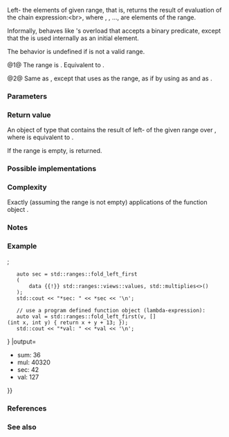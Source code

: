{{cpp/ranges/title|fold_left_first}}
{{cpp/algorithm/ranges/navbar}}
{{dcl begin}}
{{dcl header|algorithm}}
{{dcl h|Call signature}}
{{dcl|num=1|since=c++23|1=
template&lt; std::input_iterator I, std::sentinel_for&lt;I&gt; S,
          /*indirectly-binary-left-foldable*/&lt;std::iter_value_t&lt;I&gt;, I&gt; F &gt;
requires std::constructible_from&lt;std::iter_value_t&lt;I&gt;, std::iter_reference_t&lt;I&gt;&gt;
constexpr auto
    fold_left_first( I first, S last, F f );
}}
{{dcl|num=2|since=c++23|1=
template&lt; ranges::input_range R,
          /*indirectly-binary-left-foldable*/&lt;
                ranges::range_value_t&lt;R&gt;, ranges::iterator_t&lt;R&gt;&gt; F &gt;
requires std::constructible_from&lt;
             ranges::range_value_t&lt;R&gt;, ranges::range_reference_t&lt;R&gt;&gt;
constexpr auto
    fold_left_first( R&amp;&amp; r, F f );
}}
{{dcl h|Helper concepts}}
{{dcl|num=3|notes={{mark expos}}|1=
template&lt; class F, class T, class I &gt;
concept /*indirectly-binary-left-foldable*/ = /* see description */;
}}
{{dcl end}}

Left-{{enwiki|Fold (higher-order function)|folds}} the elements of given range, that is, returns the result of evaluation of the chain expression:&lt;br&gt;{{tt|f(f(f(f(x{{sub|1}}, x{{sub|2}}), x{{sub|3}}), ...), x{{sub|n}})}}, where {{tt|x{{sub|1}}}}, {{tt|x{{sub|2}}}}, ..., {{tt|x{{sub|n}}}} are elements of the range.

Informally, {{tt|ranges::fold_left_first}} behaves like {{lc|std::accumulate}}'s overload that accepts a binary predicate, except that the {{c|*first}} is used internally as an initial element.

The behavior is undefined if {{range|first|last}} is not a valid range.

@1@ The range is {{range|first|last}}. Equivalent to
{{c|return ranges::fold_left_first_with_iter(std::move(first), last, f).value}}.

@2@ Same as {{v|1}}, except that uses {{c|r}} as the range, as if by using {{c|ranges::begin(r)}} as {{c|first}} and {{c|ranges::end(r)}} as {{c|last}}.

{{ranges_fold_algos_helper_concepts}}
{{cpp/ranges/niebloid}}

===Parameters===
{{par begin}}
{{par|first, last|the range of elements to fold}}
{{par|r|the range of elements to fold}}
{{par|f|the binary function object}}
{{par end}}

===Return value===
An object of type {{c|std::optional&lt;U&gt;}} that contains the result of left-{{enwiki|Fold (higher-order function)|fold}} of the given range over {{c|f}}, where {{c|U}} is equivalent to
{{c|decltype(ranges::fold_left(std::move(first), last, std::iter_value_t&lt;I&gt;(*first), f))}}.

If the range is empty, {{c|std::optional&lt;U&gt;()}} is returned.

===Possible implementations===
{{eq fun
|1=
struct fold_left_first_fn
{
    template&lt;std::input_iterator I, std::sentinel_for&lt;I&gt; S,
             /*indirectly-binary-left-foldable*/&lt;std::iter_value_t&lt;I&gt;, I&gt; F&gt;
    requires
        std::constructible_from&lt;std::iter_value_t&lt;I&gt;, std::iter_reference_t&lt;I&gt;&gt;
    constexpr auto operator()(I first, S last, F f) const
    {
        using U = decltype(
            ranges::fold_left(std::move(first), last, std::iter_value_t&lt;I&gt;(*first), f)
        );
        if (first == last)
            return std::optional&lt;U&gt;();
        std::optional&lt;U&gt; init(std::in_place, *first);
        for (++first; first != last; ++first)
            *init = std::invoke(f, std::move(*init), *first);
        return std::move(init);
    }

    template&lt;ranges::input_range R,
             /*indirectly-binary-left-foldable*/&lt;
                 ranges::range_value_t&lt;R&gt;, ranges::iterator_t&lt;R&gt;&gt; F&gt;
    requires
        std::constructible_from&lt;ranges::range_value_t&lt;R&gt;, ranges::range_reference_t&lt;R&gt;&gt;
    constexpr auto operator()(R&amp;&amp; r, F f) const
    {
        return (*this)(ranges::begin(r), ranges::end(r), std::ref(f));
    }
};

inline constexpr fold_left_first_fn fold_left_first;
}}

===Complexity===
Exactly {{c|ranges::distance(first, last) - 1}} (assuming the range is not empty) applications of the function object {{c|f}}.

===Notes===
{{ranges_fold_algos_table}}

{{feature test macro|__cpp_lib_ranges_fold|std=C++23|value=202207L|{{tt|std::ranges}} [[cpp/algorithm/ranges#Constrained fold operations|fold algorithms]]}}

===Example===
{{example
|code=
#include &lt;algorithm&gt;
#include &lt;functional&gt;
#include &lt;iostream&gt;
#include &lt;ranges&gt;
#include &lt;utility&gt;
#include &lt;vector&gt;

int main()
{
    std::vector v{1, 2, 3, 4, 5, 6, 7, 8};

    auto sum = std::ranges::fold_left_first(v.begin(), v.end(), std::plus&lt;int&gt;()); // (1)
    std::cout &lt;&lt; "*sum: " &lt;&lt; sum.value() &lt;&lt; '\n';

    auto mul = std::ranges::fold_left_first(v, std::multiplies&lt;int&gt;()); // (2)
    std::cout &lt;&lt; "*mul: " &lt;&lt; mul.value() &lt;&lt; '\n';

    // get the product of the std::pair::second of all pairs in the vector:
    std::vector&lt;std::pair&lt;char, float&gt;&gt; data {{'A', 3.f}, {'B', 3.5f}, {'C', 4.f}};
    auto sec = std::ranges::fold_left_first
    (
        data {{!}} std::ranges::views::values, std::multiplies&lt;&gt;()
    );
    std::cout &lt;&lt; "*sec: " &lt;&lt; *sec &lt;&lt; '\n';

    // use a program defined function object (lambda-expression):
    auto val = std::ranges::fold_left_first(v, [](int x, int y) { return x + y + 13; });
    std::cout &lt;&lt; "*val: " &lt;&lt; *val &lt;&lt; '\n';
}
|output=
*sum: 36
*mul: 40320
*sec: 42
*val: 127
}}

===References===
{{ref std c++23}}
{{ref std|title=Fold|id=alg.fold|section=27.6.18}}
{{ref std end}}

===See also===
{{dsc begin}}
{{dsc inc|cpp/algorithm/ranges/dsc fold_left}}
{{dsc inc|cpp/algorithm/ranges/dsc fold_right}}
{{dsc inc|cpp/algorithm/ranges/dsc fold_right_last}}
{{dsc inc|cpp/algorithm/ranges/dsc fold_left_with_iter}}
{{dsc inc|cpp/algorithm/ranges/dsc fold_left_first_with_iter}}
{{dsc inc|cpp/algorithm/dsc accumulate}}
{{dsc inc|cpp/algorithm/dsc reduce}}
{{dsc end}}

{{langlinks|de|es|fr|it|ja|pt|ru|zh}}